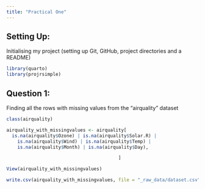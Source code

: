 ```yaml
---
title: "Practical One"
---
```


## Setting Up:

Initialising my project (setting up Git, GitHub, project directories and a README)

```r
library(quarto)
library(projrsimple)
```

## Question 1:

Finding all the rows with missing values from the "airquality" dataset

```r
class(airquality)

airquality_with_missingvalues <- airquality[
  is.na(airquality$Ozone) | is.na(airquality$Solar.R) | 
    is.na(airquality$Wind) | is.na(airquality$Temp) | 
    is.na(airquality$Month) | is.na(airquality$Day),

                                         ]

View(airquality_with_missingvalues)

write.csv(airquality_with_missingvalues, file = "_raw_data/dataset.csv") #saving our manipulated data 

```

